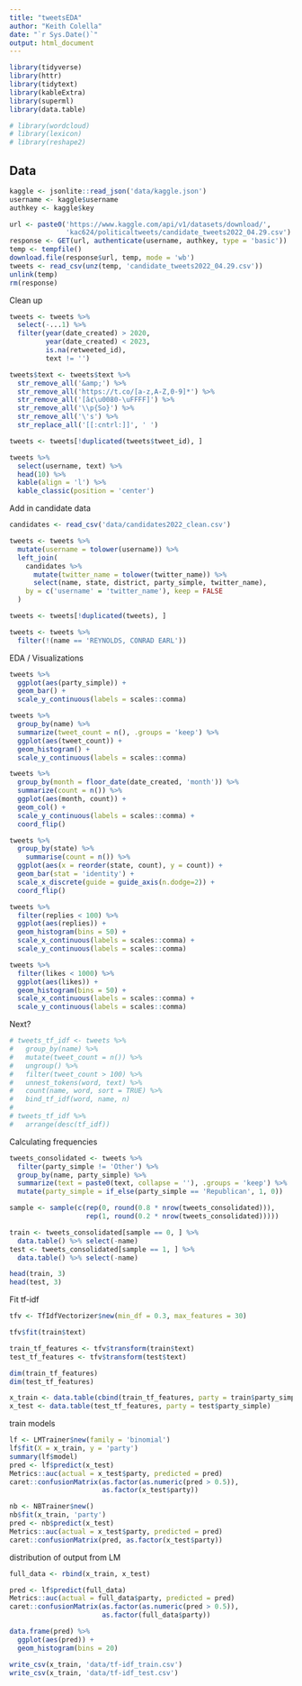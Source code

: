 ```yaml
---
title: "tweetsEDA"
author: "Keith Colella"
date: "`r Sys.Date()`"
output: html_document
---
```


```r
library(tidyverse)
library(httr)
library(tidytext)
library(kableExtra)
library(superml)
library(data.table)

# library(wordcloud)
# library(lexicon)
# library(reshape2)
```

## Data

```r
kaggle <- jsonlite::read_json('data/kaggle.json')
username <- kaggle$username
authkey <- kaggle$key

url <- paste0('https://www.kaggle.com/api/v1/datasets/download/',
              'kac624/politicaltweets/candidate_tweets2022_04.29.csv')
response <- GET(url, authenticate(username, authkey, type = 'basic'))
temp <- tempfile()
download.file(response$url, temp, mode = 'wb')
tweets <- read_csv(unz(temp, 'candidate_tweets2022_04.29.csv'))
unlink(temp)
rm(response)
```

Clean up

```r
tweets <- tweets %>%
  select(-...1) %>%
  filter(year(date_created) > 2020,
         year(date_created) < 2023,
         is.na(retweeted_id),
         text != '')

tweets$text <- tweets$text %>%
  str_remove_all('&amp;') %>%
  str_remove_all('https://t.co/[a-z,A-Z,0-9]*') %>%
  str_remove_all('[â¢\u0080-\uFFFF]') %>%
  str_remove_all('\\p{So}') %>%
  str_remove_all('\'s') %>%
  str_replace_all('[[:cntrl:]]', ' ')

tweets <- tweets[!duplicated(tweets$tweet_id), ]

tweets %>%
  select(username, text) %>%
  head(10) %>%
  kable(align = 'l') %>% 
  kable_classic(position = 'center')
```

Add in candidate data

```r
candidates <- read_csv('data/candidates2022_clean.csv')

tweets <- tweets %>%
  mutate(username = tolower(username)) %>%
  left_join(
    candidates %>%
      mutate(twitter_name = tolower(twitter_name)) %>%
      select(name, state, district, party_simple, twitter_name),
    by = c('username' = 'twitter_name'), keep = FALSE
  )

tweets <- tweets[!duplicated(tweets), ]

tweets <- tweets %>%
  filter(!(name == 'REYNOLDS, CONRAD EARL'))
```

EDA / Visualizations

```r
tweets %>%
  ggplot(aes(party_simple)) +
  geom_bar() +
  scale_y_continuous(labels = scales::comma)

tweets %>%
  group_by(name) %>%
  summarize(tweet_count = n(), .groups = 'keep') %>%
  ggplot(aes(tweet_count)) +
  geom_histogram() +
  scale_y_continuous(labels = scales::comma)

tweets %>%
  group_by(month = floor_date(date_created, 'month')) %>%
  summarize(count = n()) %>%
  ggplot(aes(month, count)) +
  geom_col() +
  scale_y_continuous(labels = scales::comma) +
  coord_flip()

tweets %>%
  group_by(state) %>% 
	summarise(count = n()) %>% 
  ggplot(aes(x = reorder(state, count), y = count)) +
  geom_bar(stat = 'identity') +
  scale_x_discrete(guide = guide_axis(n.dodge=2)) +
  coord_flip()

tweets %>%
  filter(replies < 100) %>%
  ggplot(aes(replies)) +
  geom_histogram(bins = 50) +
  scale_x_continuous(labels = scales::comma) +
  scale_y_continuous(labels = scales::comma)

tweets %>%
  filter(likes < 1000) %>%
  ggplot(aes(likes)) +
  geom_histogram(bins = 50) +
  scale_x_continuous(labels = scales::comma) +
  scale_y_continuous(labels = scales::comma)
```

Next?

```r
# tweets_tf_idf <- tweets %>%
#   group_by(name) %>%
#   mutate(tweet_count = n()) %>%
#   ungroup() %>%
#   filter(tweet_count > 100) %>%
#   unnest_tokens(word, text) %>%
#   count(name, word, sort = TRUE) %>%
#   bind_tf_idf(word, name, n)
# 
# tweets_tf_idf %>%
#   arrange(desc(tf_idf))
```

Calculating frequencies

```r
tweets_consolidated <- tweets %>%
  filter(party_simple != 'Other') %>%
  group_by(name, party_simple) %>%
  summarize(text = paste0(text, collapse = ''), .groups = 'keep') %>%
  mutate(party_simple = if_else(party_simple == 'Republican', 1, 0))

sample <- sample(c(rep(0, round(0.8 * nrow(tweets_consolidated))), 
                   rep(1, round(0.2 * nrow(tweets_consolidated)))))

train <- tweets_consolidated[sample == 0, ] %>%
  data.table() %>% select(-name)
test <- tweets_consolidated[sample == 1, ] %>%
  data.table() %>% select(-name)

head(train, 3)
head(test, 3)
```

Fit tf-idf

```r
tfv <- TfIdfVectorizer$new(min_df = 0.3, max_features = 30)

tfv$fit(train$text)

train_tf_features <- tfv$transform(train$text)
test_tf_features <- tfv$transform(test$text)

dim(train_tf_features)
dim(test_tf_features)

x_train <- data.table(cbind(train_tf_features, party = train$party_simple))
x_test <- data.table(test_tf_features, party = test$party_simple)
```

train models

```r
lf <- LMTrainer$new(family = 'binomial')
lf$fit(X = x_train, y = 'party')
summary(lf$model)
pred <- lf$predict(x_test)
Metrics::auc(actual = x_test$party, predicted = pred)
caret::confusionMatrix(as.factor(as.numeric(pred > 0.5)), 
                       as.factor(x_test$party))

nb <- NBTrainer$new()
nb$fit(x_train, 'party')
pred <- nb$predict(x_test)
Metrics::auc(actual = x_test$party, predicted = pred)
caret::confusionMatrix(pred, as.factor(x_test$party))
```

distribution of output from LM

```r
full_data <- rbind(x_train, x_test)

pred <- lf$predict(full_data)
Metrics::auc(actual = full_data$party, predicted = pred)
caret::confusionMatrix(as.factor(as.numeric(pred > 0.5)), 
                       as.factor(full_data$party))

data.frame(pred) %>%
  ggplot(aes(pred)) +
  geom_histogram(bins = 20)
```

```r
write_csv(x_train, 'data/tf-idf_train.csv')
write_csv(x_train, 'data/tf-idf_test.csv')
```

